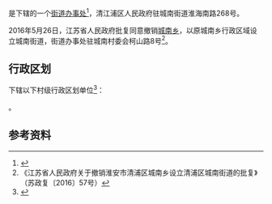 {{中国乡级行政区|32/08/12/001/000}}

'''{{PAGENAMEBASE}}'''是{{PRC admin/fullname|32/08/12/001/000|3}}下辖的一个[[街道办事处|街道办事处]]<ref>{{PRC admin/ref sgc|{{PRC admin/parent|32/08/12/001/000}}}}</ref>，清江浦区人民政府驻城南街道淮海南路268号。

2016年5月26日，江苏省人民政府批复同意撤销[[城南乡_(淮安市)|城南乡]]，以原城南乡行政区域设立城南街道，街道办事处驻城南村委会柯山路8号<ref>《江苏省人民政府关于撤销淮安市清浦区城南乡设立清浦区城南街道的批复》（苏政复〔2016〕57号）</ref>。

== 行政区划 ==
{{PAGENAMEBASE}}下辖以下村级行政区划单位<ref>{{PRC admin/ref sgc|32/08/12/001/000}}</ref>：

{{PRC admin/children|32/08/12/001/000}}。

== 参考资料 ==
{{reflist}}

{{江苏行政区划小作品}}
{{PRC admin/navcat|32/08/12/001/000}}
